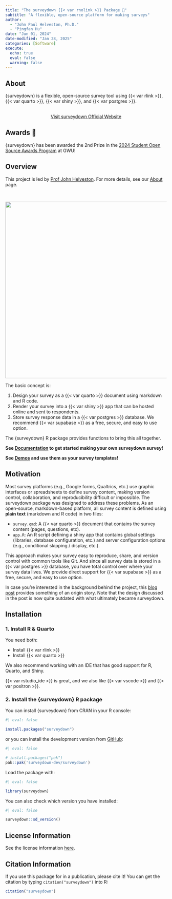 ```yaml
---
title: "The surveydown {{< var rnolink >}} Package 🎉"
subtitle: "A flexible, open-source platform for making surveys"
author:
  - "John Paul Helveston, Ph.D."
  - "Pingfan Hu"
date: "Jun 01, 2024"
date-modified: "Jan 28, 2025"
categories: [Software]
execute:
  echo: true
  eval: false
  warning: false
---
```


## About

{surveydown} is a flexible, open-source survey tool using {{< var rlink >}}, {{< var quarto >}}, {{< var shiny >}}, and {{< var postgres >}}.

<br>
<center>
<a href="https://surveydown.org" class="btn btn-primary" role="button"> Visit surveydown Official Website </a>
</center>

## Awards 🎉

{surveydown} has been awarded the 2nd Prize in the [2024 Student Open Source Awards Program](https://ospo.gwu.edu/2024-student-open-source-award-winners) at GWU!

## Overview

This project is led by [Prof John Helveston](https://www.jhelvy.com). For more details, see our [About](https://surveydown.org/about) page.

<br>

![](/figs/surveydown.svg){fig-align="center" width="550"}

The basic concept is:

1. Design your survey as a {{< var quarto >}} document using markdown and R code.
2. Render your survey into a {{< var shiny >}} app that can be hosted online and sent to respondents.
3. Store survey response data in a {{< var postgres >}} database. We recommend {{< var supabase >}} as a free, secure, and easy to use option.

The {surveydown} R package provides functions to bring this all
together.

**See [Documentation](https://surveydown.org/documentation) to get started making
your own surveydown survey!**

**See [Demos](https://surveydown.org/demos) and use them as your survey templates!**

## Motivation

Most survey platforms (e.g., Google forms, Qualtrics, etc.) use graphic interfaces or spreadsheets to define survey content, making version control, collaboration, and reproducibility difficult or impossible. The surveydown package was designed to address these problems. As an open-source, markdown-based platform, all survey content is defined using **plain text** (markdown and R code) in two files:

- `survey.qmd`: A {{< var quarto >}} document that contains the survey content (pages, questions, etc).
- `app.R`: An R script defining a shiny app that contains global settings (libraries, database configuration, etc.) and server configuration options (e.g., conditional skipping / display, etc.).

This approach makes your survey easy to reproduce, share, and version control with common tools like Git. And since all survey data is stored in a {{< var postgres >}} database, you have total control over where your survey data lives. We provide direct support for {{< var supabase >}} as a free, secure, and easy to use option.

In case you're interested in the background behind the project, this [blog post](https://www.jhelvy.com/blog/2023-04-06-markdown-surveys/) provides something of an origin story. Note that the design discussed in the post is now quite outdated with what ultimately became surveydown.

## Installation

### 1. Install R & Quarto

You need both: 

- Install {{< var rlink >}}
- Install {{< var quarto >}}

We also recommend working with an IDE that has good support for R, Quarto, and Shiny.

{{< var rstudio_ide >}} is great, and we also like {{< var vscode >}} and {{< var positron >}}.

### 2. Install the {surveydown} R package

You can install {surveydown} from CRAN in your R console:

```r
#| eval: false

install.packages("surveydown")
```

or you can install the development version from [GitHub](https://github.com/surveydown-dev/surveydown):

```r
#| eval: false

# install.packages("pak")
pak::pak('surveydown-dev/surveydown')
```

Load the package with:

```r
#| eval: false

library(surveydown)
```

You can also check which version you have installed:

```r
#| eval: false

surveydown::sd_version()
```

## License Information

See the license information [here](https://github.com/surveydown-dev/surveydown/blob/master/LICENSE.md).

## Citation Information

If you use this package for in a publication, please cite it! You can
get the citation by typing `citation("surveydown")` into R:

```r
citation("surveydown")
```

